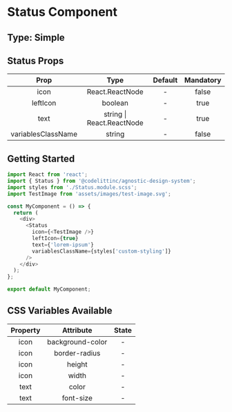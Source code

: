 # Status Component

## Type: Simple

## Status Props

|        Prop        |            Type           | Default | Mandatory |
| :----------------: | :-----------------------: | :-----: | :-------: |
|        icon        |       React.ReactNode     |    -    |   false   |
|      leftIcon      |          boolean          |    -    |   true    |
|        text        | string \| React.ReactNode |    -    |   true    |
| variablesClassName |          string           |    -    |   false   |

## Getting Started

```javascript
import React from 'react';
import { Status } from '@codelittinc/agnostic-design-system';
import styles from './Status.module.scss';
import TestImage from 'assets/images/test-image.svg';

const MyComponent = () => {
  return (
    <div>
      <Status
        icon={<TestImage />}
        leftIcon={true}
        text={'lorem-ipsum'}
        variablesClassName={styles['custom-styling']}
      />
    </div>
  );
};

export default MyComponent;
```

## CSS Variables Available

| Property  |    Attribute     | State |
| :-------: | :--------------: | :---: |
|   icon    | background-color |   -   |
|   icon    |  border-radius   |   -   |
|   icon    |      height      |   -   |
|   icon    |      width       |   -   |
|   text    |      color       |   -   |
|   text    |    font-size     |   -   |
